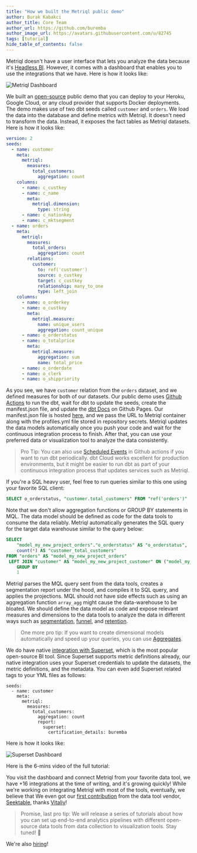 ```yaml
---
title: "How we built the Metriql public demo"
author: Burak Kabakci
author_title: Core Team
author_url: https://github.com/buremba
author_image_url: https://avatars.githubusercontent.com/u/82745
tags: [tutorial]
hide_table_of_contents: false
---
```


Metriql doesn't have a user interface that lets you analyze the data because it's [Headless BI](https://metriql.com/introduction/intro). However, it comes with a dashboard that enables you to use the integrations that we have. Here is how it looks like:

<img src="/img/blog/metriql-demo/dashboard1.png" alt="Metriql Dashboard"/>

<!--truncate-->

We built an [open-source](https://github.com/metriql/metriql-public-demo) public demo that you can deploy to your Heroku, Google Cloud, or any cloud provider that supports Docker deployments. The demo makes use of two dbt seeds called `customer` and `orders`. We load the data into the database and define metrics with Metriql. It doesn't need to transform the data. Instead, it exposes the fact tables as Metriql datasets. Here is how it looks like:

```yml
version: 2
seeds:
  - name: customer
    meta: 
      metriql:
        measures:
          total_customers:
            aggregation: count
    columns:
      - name: c_custkey
      - name: c_name
        meta:
          metriql.dimension:
            type: string
      - name: c_nationkey
      - name: c_mktsegment
  - name: orders
    meta:
      metriql:
        measures:
          total_orders:
            aggregation: count
        relations:
          customer:
            to: ref('customer')
            source: o_custkey
            target: c_custkey
            relationship: many_to_one
            type: left_join
    columns:
      - name: o_orderkey
      - name: o_custkey
        meta:
          metriql.measure:
            name: unique_users
            aggregation: count_unique
      - name: o_orderstatus
      - name: o_totalprice
        meta:
          metriql.measure:
            aggregation: sum
            name: total_price
      - name: o_orderdate
      - name: o_clerk
      - name: o_shippriority
```

As you see, we have `customer` relation from the `orders` dataset, and we defined measures for both of our datasets. Our public demo uses [Github Actions](https://github.com/metriql/metriql-public-demo/actions) to run the dbt, wait for dbt to update the seeds, create the manifest.json file, and update the [dbt Docs](https://metriql.github.io/metriql-public-demo) on Github Pages. Our manifest.json file is hosted [here](https://metriql.github.io/metriql-public-demo/manifest.json), and we pass the URL to Metriql container along with the profiles.yml file stored in repository secrets. Metriql updates the data models automatically once you push your code and wait for the continuous integration process to finish. After that, you can use your preferred data or visualization tool to analyze the data consistently.

> Pro Tip: You can also use [Scheduled Events](https://docs.github.com/en/actions/learn-github-actions/events-that-trigger-workflows#scheduled-events) in Github actions if you want to run dbt periodically. dbt Cloud works excellent for production environments, but it might be easier to run dbt as part of your continuous integration process that updates services such as Metriql.

If you're a SQL heavy user, feel free to run queries similar to this one using your favorite SQL client:

```sql
SELECT o_orderstatus, "customer.total_customers" FROM "ref('orders')"
```

Note that we don't allow aggregation functions or GROUP BY statements in MQL. The data model should be defined as code for the data tools to consume the data reliably. Metriql automatically generates the SQL query for the target data warehouse similar to the query below:

```sql
SELECT 
    "model_my_new_project_orders"."o_orderstatus" AS "o_orderstatus",
    count(*) AS "customer_total_customers"
FROM "orders" AS "model_my_new_project_orders"
 LEFT JOIN "customer" AS "model_my_new_project_customer" ON ("model_my_new_project_orders"."o_custkey" = "model_my_new_project_customer"."c_custkey") 
    GROUP BY
    1 
```

Metriql parses the MQL query sent from the data tools, creates a segmentation report under the hood, and compiles it to SQL query, and applies the projections. MQL should not have side effects such as using an aggregation function `array_agg` might cause the data-warehouse to be bloated. We should define the data model as code and expose relevant measures and dimensions to the data tools to analyze the data in different ways such as [segmentation](https://metriql.com/query/segmentation), [funnel](https://metriql.com/query/funnel), and [retention](https://metriql.com/query/retention).

> One more pro tip: If you want to create dimensional models automatically and speed up your queries, you can use [Aggregates](https://metriql.com/introduction/aggregates).

We do have native [integration with Superset](https://metriql.com/integrations/bi-tools/superset), which is the most popular open-source BI tool. Since Superset supports metric definitions already, our native integration uses your Superset credentials to update the datasets, the metric definitions, and the metadata. You can even add Superset related tags to your YML files as follows:


```
seeds:
  - name: customer
    meta: 
      metriql:
        measures:
          total_customers:
            aggregation: count
            report:
              superset:
                certification_details: buremba
```

Here is how it looks like:

<img src="/img/integrations/superset-chart.png" alt="Superset Dashboard"/>

Here is the 6-mins video of the full tutorial:

<YoutubeVideo id="Gz_6EOSDDSs" />

You visit the dashboard and connect Metriql from your favorite data tool, we have +16 integrations at the time of writing, and it's growing quickly! While we're working on integrating Metriql with most of the tools, eventually, we believe that  We even got our [first contribution](https://github.com/metriql/metriql.com/pull/17) from the data tool vendor, [Seektable](https://seektable.com), thanks [Vitaliy](https://metriql.slack.com/archives/C022QDKR95G/p1632472978012200)!

> Promise, last pro tip: We will release a series of tutorials about how you can set up end-to-end analytics pipelines with different open-source data tools from data collection to visualization tools. Stay tuned! 🤞

We're also [hiring](https://metriql.com/careers)!